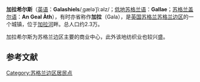 {{Infobox settlement
| name                    = 加拉希尔斯
| native_name             = Galashiels
| settlement_type         = 城镇
| image_skyline           = Galashiels Bank Street.jpg
| imagesize               = 
| image_caption           = 
| image_flag              = 
| flag_size               = 
| image_shield            = 
| shield_size             = 
| pushpin_map             = Scotland
| pushpin_label_position  = 
| pushpin_map_caption     = 在苏格兰的位置
| latd  =55.61945 |latm  =  |lats  = |latNS  = N 
| longd =2.80339 |longm = |longs = |longEW = W 
| coordinates_type        = region:ES_type:city
| coordinates_display     = inline,title
| subdivision_type        = 国家
| subdivision_name        = 英国
| subdivision_type1       = [[英国行政区划|组成国]]
| subdivision_name1       = [[苏格兰|苏格兰]]
| subdivision_type2       = [[苏格兰行政区划|单一管理区]]
| subdivision_name2       = [[苏格兰边区|苏格兰边区]]
| area_total_km2          =  
| elevation_m             =  
| population_total        = 2.3万
| population_as_of        = 
| population_density_km2  =  
| website                 = 
| footnotes               = 
}}
'''加拉希尔斯'''（[[英语|英语]]：'''Galashiels'''/ˌɡæləˈʃiːəlz/；[[低地苏格兰语|低地苏格兰语]]：'''Gallae'''；[[苏格兰盖尔语|苏格兰盖尔语]]：'''An Geal Àth'''），有时亦省称作'''加拉'''（Gala），是[[英国|英国]][[苏格兰|苏格兰]][[苏格兰边区|苏格兰边区]]的一个城镇，位于[[加拉河|加拉河]]畔。总人口约2.3万。

加拉希尔斯为苏格兰边区主要的商业中心，此外该地纺织业也较兴盛。

==参考文献==
{{reflist}}

[[Category:苏格兰边区居民点|Category:苏格兰边区居民点]]